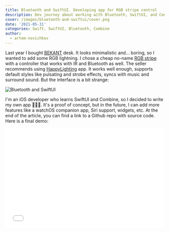 ```yaml
---
title: Bluetooth and SwiftUI. Developing app for RGB stripe control
description: Dev journey about working with Bluetooth, SwiftUI, and Combine
cover: /images/bluetooth-and-swiftui/cover.png
date: '2021-05-31'
categories: Swift, SwiftUI, Bluetooth, Combine
author:
  - artem-novichkov
---
```


Last year I bought [BEKANT](https://www.ikea.com/us/en/p/bekant-desk-sit-stand-white-s49022538/) desk. It looks minimalistic and... boring, so I wanted to add some RGB lightning. I chose a cheap no-name [RGB stripe](https://aliexpress.ru/item/32801604250.html) with a controller that works with IR and Bluetooth as well. The seller recommends using [HappyLighting](https://apps.apple.com/ru/app/id1145694075) app. It works well enough, supports default styles like pulsating and strobe effects, syncs with music and surround sound. But the interface is a bit strange:

![Bluetooth and SwiftUI](/images/bluetooth-and-swiftui/happy-lighting.png)

I'm an iOS developer who learns SwiftUI and Combine, so I decided to write my own app 🧑🏻‍💻. It's a proof of concept, but in the future, I can add more features like a watchOS companion app, Siri support, widgets, etc. At the end of the article, you can find a link to a Github repo with source code. Here is a final demo:

<iframe
  width="100%"
  height="315"
  src="//www.youtube.com/embed/qMGvnPOIhJM"
  frameBorder="0"
  allow="accelerometer; autoplay; encrypted-media; gyroscope; picture-in-picture"
  allowFullScreen
/>

## Bluetooth: Delegates -> Combine

With the power of `CoreBluetooth` framework, you can check Bluetooth state, scan for peripherals, discover required services and characteristics. By default, it works via Delegate pattern and knows nothing about `Combine`. If you aren't familiar with `CoreBluetooth`, I recommend checking [this tutorial](https://www.raywenderlich.com/231-core-bluetooth-tutorial-for-ios-heart-rate-monitor) by Ray Wendenlich team. The basic algorithm for reading and writing data is:

1. Find Bluetooth device a.k.a. peripheral.
2. Discover its services. Every service is a collection of data related to peripheral features. For instance, heart rate or lightning services.
3. Discover characteristics for specific services. Every characteristic provides information about the peripheral state. Also, you can write data for characteristics to update the peripheral states.

I wrote a simple `BluetoothManager` object that works with `CBCentralManager` and `CBPeripheral` and broadcasts any updates. I decided to use Combine for it. With the magic of publishers, I can subscribe to needed updates and filter/map them in a more declarative way.

Here is an example of working with states and peripherals:

```swift
import Combine
import CoreBluetooth

final class BluetoothManager: NSObject {
    
    private var centralManager: CBCentralManager!
    
    var stateSubject: PassthroughSubject<CBManagerState, Never> = .init()
    var peripheralSubject: PassthroughSubject<CBPeripheral, Never> = .init()
    
    func start() {
        centralManager = .init(delegate: self, queue: .main)
    }
    
    func connect(_ peripheral: CBPeripheral) {
        centralManager.stopScan()
        peripheral.delegate = self
        centralManager.connect(peripheral)
    }
}

extension BluetoothManager: CBCentralManagerDelegate {
    
    func centralManagerDidUpdateState(_ central: CBCentralManager) {
        stateSubject.send(central.state)
    }
    
    func centralManager(_ central: CBCentralManager, didDiscover peripheral: CBPeripheral, advertisementData: [String : Any], rssi RSSI: NSNumber) {
        peripheralSubject.send(peripheral)
    }
}
```

In the app views, I subscribe to required subjects and show related states. Here is an example of discovering services:

```swift
manager.servicesSubject
    .map { $0.filter { Constants.serviceUUIDs.contains($0.uuid) } }
    .sink { [weak self] services in
        services.forEach { service in
            self?.peripheral.discoverCharacteristics(nil, for: service)
        }
    }
    .store(in: &cancellables)
```

To work with specific devices, you must know identifiers for services and characteristics to read and write data. Unfortunately, my controller has no documentation about its protocol, but I found [an awesome description on Github](https://github.com/madhead/saberlight/blob/master/protocols/Triones/protocol.md). The author reverse-engineered the protocol and described almost all data formats. They look strange and have plenty of magic constants, but who don't use them in projects 😅. I added the required identifiers to the app based on the documentation used them for filtering: 

```swift
enum Constants {
    static let readServiceUUID: CBUUID = .init(string: "FFD0")
    static let writeServiceUUID: CBUUID = .init(string: "FFD5")
    static let serviceUUIDs: [CBUUID] = [readServiceUUID, writeServiceUUID]
    static let readCharacteristicUUID: CBUUID = .init(string: "FFD4")
    static let writeCharacteristicUUID: CBUUID = .init(string: "FFD9")
}
```

## SwiftUI: states and view models

For every view in the app I added view model to split layout and business logic. View models support `ObservableObject` protocol, work with `BluetoothManager`, manage subject subscriptions, and have `@Published` for view updates. The downside of this approach is no convenient way to pass `BluetoothManager` to every model. Initially, I wanted to use `@EnvironmentObject` and pass it to all child views, but it works well only in `View` itself. Finally, I just added it lazily to all view models:

```swift
import SwiftUI
import CoreBluetooth
import Combine

final class DevicesViewModel: ObservableObject {
    
    @Published var state: CBManagerState = .unknown
    @Published var peripherals: [CBPeripheral] = []
    
    private lazy var manager: BluetoothManager = .shared
    private lazy var cancellables: Set<AnyCancellable> = .init()
    
    deinit {
        cancellables.cancel()
    }
    
    func start() {
        manager.stateSubject
            .sink { [weak self] state in
                self?.state = state
            }
            .store(in: &cancellables)
        manager.peripheralSubject
            .filter { [weak self] in self?.peripherals.contains($0) == false }
            .sink { [weak self] in self?.peripherals.append($0) }
            .store(in: &cancellables)
        manager.start()
    }
}
```

Views create their own model and handle it with `@StateObject`:

```swift
struct DevicesView: View {
    
    @StateObject private var viewModel: DevicesViewModel = .init()
}
```

[Ping me](http://twitter.com/iosartem) if you're good in SwiftUI dependency injection topic, I really appreciate feedback for this logic.

Debugging the app, I found that `onAppear` called twice for some views. People on forums confirm it and fill radars. In the app, I just added a silly check with a state flag:

```swift
struct DeviceView: View {
    
    @State private var didAppear = false
    
    var body: some View {
        content()
            .onAppear {
                guard didAppear == false else {
                    return
                }
                didAppear = true
                viewModel.connect()
            }
    }
}
```

I didn't want to reinvent the color wheel and used `ColorPicker` for color selection:

```swift
ColorPicker("Change stripe color",
            selection: $viewModel.state.color,
            supportsOpacity: false)
```

I used it in UIKit projects a few times, you can just show it on any user action. But in SwiftUI it shows a default interface with no customization.

![Bluetooth and SwiftUI](/images/bluetooth-and-swiftui/color-stripe.png)

There are two options for selection binding — `Color` and `CGColor`. I choose the second one because it is easy to get color components from it.

## Conclusion

The more I use SwiftUI, the more I like its concepts. In pair with Combine, it makes app logic more expressive. And I'm still sure that developing pet projects are a great way to combine fun and learning.

The final project is [available on Github](https://github.com/artemnovichkov/ColorStripe). Feel free to check it and share your feedback. Thanks for reading!

## Related resources

- [Transferring Data Between Bluetooth Low Energy Devices](https://developer.apple.com/documentation/corebluetooth/transferring_data_between_bluetooth_low_energy_devices) by Apple
- [SwiftUI Property Wrappers](https://swiftuipropertywrappers.com) by [Donny Wals](https://twitter.com/donnywals)
- [SwiftUI Color Picker](https://youtu.be/Kp9sHwp4wN8) by [Sean Allen](https://twitter.com/seanallen_dev)
